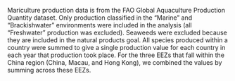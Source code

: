 Mariculture production data is from the FAO Global Aquaculture Production Quantity dataset. Only production classified in the "Marine" and "Brackishwater" environments were included in the analysis (all "Freshwater" production was excluded). Seaweeds were excluded because they  are included in the natural products goal. All species produced within a country were summed to give a single production value for each country in each year that production took place. For the three EEZs that fall within the China region (China, Macau, and Hong Kong), we combined the values by summing across these EEZs.

